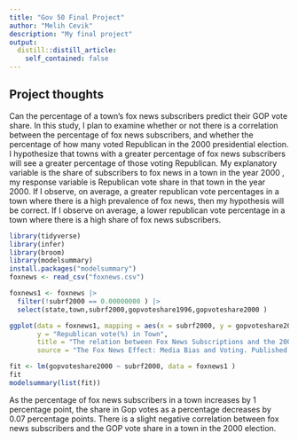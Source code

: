 ```yaml
---
title: "Gov 50 Final Project"
author: "Melih Cevik"
description: "My final project"
output:
  distill::distill_article:
    self_contained: false
---
```


## Project thoughts


Can the percentage of a town's fox news subscribers predict their GOP vote share. In this study, I plan to examine whether or not there is a correlation between the percentage of fox news subscribers, and whether the percentage of how many voted Republican in the 2000 presidential election. I hypothesize that towns with a greater percentage of fox news subscribers will see a greater percentage of those voting Republican. My explanatory variable is the share of subscribers to fox news in a town in the year 2000 , my response variable is Republican vote share in that town in the year 2000. If I observe, on average, a greater republican vote percentages in a town where there is a high prevalence of fox news, then my hypothesis will be correct. If I observe on average, a lower republican vote percentage in a town where there is a high share of fox news subscribers.


```r
library(tidyverse)
library(infer)
library(broom)
library(modelsummary)
install.packages("modelsummary")
foxnews <- read_csv("foxnews.csv")
```





```r
foxnews1 <- foxnews |> 
  filter(!subrf2000 == 0.00000000 ) |>
  select(state,town,subrf2000,gopvoteshare1996,gopvoteshare2000 ) 

ggplot(data = foxnews1, mapping = aes(x = subrf2000, y = gopvoteshare2000)) + geom_point() +  geom_smooth(method = "lm", se = FALSE) +  labs(x = "Share of Households who subscribe to Fox News in the Town (as a percent)",
       y = "Republican vote(%) in Town",
       title = "The relation between Fox News Subscriptions and the 2000 Presidential Election",
       source = "The Fox News Effect: Media Bias and Voting. Published in the Quarterly Journal of Economics")

```

```r
fit <- lm(gopvoteshare2000 ~ subrf2000, data = foxnews1 )
fit
modelsummary(list(fit))
```
As the percentage of fox news subscribers in a town increases by 1 percentage point, the share in Gop votes as a percentage decreases by 0.07 percentage points. There is a slight negative correlation between fox news subscribers and the GOP vote share in a town in the 2000 election. 

